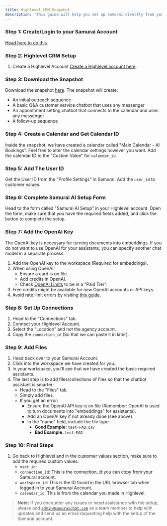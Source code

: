 ```yaml
---
title: Highlevel CRM Snapshot
description: 'This guide will help you set up Samurai directly from your Highlevel CRM using a snapshot'
---
```


### Step 1: Create/Login to your Samurai Account 
[Head here to do this](http://app.samuraichat.com/login).

### Step 2: Highlevel CRM Setup

1. Create a Highlevel Account [Create a Highlevel account here](https://app.gohighlevel.com/).

### Step 3: Download the Snapshot

Download the snapshot [here](https://affiliates.gohighlevel.com/?fp_ref=45jgr&share=BHwxufzg3zRbo10owY5x). The snapshot will create:
   - An initial outreach sequence
   - A basic Q&A customer service chatbot that uses any messenger
   - An appointment setting chatbot that connects to the calendar and uses any messenger
   - A follow-up sequence

### Step 4: Create a Calendar and Get Calendar ID

Inside the snapshot, we have created a calendar called "Main Calendar - AI Bookings". Feel free to alter the calendar settings however you want. Add the calendar ID to the "Custom Value" for `calendar_id`.

### Step 5: Add The User ID

Get the User ID from the "Profile Settings" in Samurai. Add the `user_id` to customer values.

### Step 6: Complete Samurai AI Setup Form

Head to the form called "Samurai AI Setup" in your Highlevel account. Open the form, make sure that you have the required fields added, and click the button to complete the setup.

### Step 7: Add the OpenAI Key

The OpenAI key is necessary for turning documents into embeddings. If you do not want to use OpenAI for your assistants, you can specify another chat model in a separate process.

1. Add the OpenAI key to the workspace (Required for embeddings).
2. When using OpenAI:
   - Ensure a card is on file.
   - Add credits in OpenAI.
   - Check [OpenAI Limits](https://platform.openai.com/settings/organization/limits) to be in a "Paid Tier".
3. Free credits might be available for new OpenAI accounts or API keys.
4. Avoid rate limit errors by visiting [this guide](https://platform.openai.com/docs/guides/rate-limits).

### Step 8: Set Up Connections

1. Head to the "Connections" tab.
2. Connect your Highlevel Account.
3. Select the "Location" and not the agency account.
4. Copy the `connection_id` (So that we can paste it in later).

### Step 9: Add Files

1. Head back over to your Samurai Account.
2. Click into the workspace we have created for you.
3. In your workspace, you'll see that we have created the basic required assistants.
4. The last step is to add files/collections of files so that the chatbot assistant is smarter:
   - Head to the "Files" tab.
   - Simply add files.
   - If you get an error:
     - Ensure the OpenAI API key is on file (Remember: OpenAI is used to turn documents into "embeddings" for assistants).
     - Add an OpenAI key if not already done (see above).
     - In the "name" field, include the file type:
       - **Good Example:** `test-FAQ.csv`
       - **Bad Example:** `test-FAQ`

### Step 10: Final Steps

1. Go back to Highlevel and in the customer values section, make sure to add the required custom values:
    - `user_id`: 
    - `connection_id`: This is the connection_id you can copy from your Samurai account.
    - `workspace_id`: This is the ID found in the URL browser tab when logged in to your Samurai Account.
    - `calendar_id`: This is from the calendar you made in Highlevel.

> **Note:** If you encounter any issues or need assistance with the setup, please add <code>admin@samuraichat.com</code> as a team member to help with updates and send us an email requesting help with the setup of the Samurai account.
